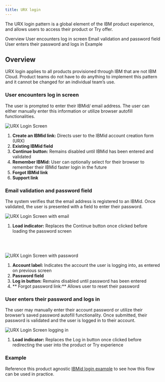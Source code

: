 ```yaml
---
title: URX login
---
```




<PageDescription>

The URX login pattern is a global element of the IBM product experience, and allows users to access their product or Try offer.

</PageDescription>

<AnchorLinks>
    <AnchorLink> Overview </AnchorLink>
    <AnchorLink> User encounters log in screen</AnchorLink>
    <AnchorLink> Email validation and password field </AnchorLink>
    <AnchorLink> User enters their password and logs in </AnchorLink>
    <AnchorLink> Example </AnchorLink>
</AnchorLinks>

## Overview

URX login applies to all products provisioned through IBM that are not IBM Cloud. Product teams do not have to do anything to implement this pattern and it cannot be changed for an individual team’s use.  

### User encounters log in screen

The user is prompted to enter their IBMid/ email address. The user can either manually enter this information or utilize browser autofill functionalities. 

<Row>
  <Column colMd={8} colLg={10}>

![URX Login Screen](images/urx-login/URX-Login-Screen-1.png)

  </Column>
</Row>

1. **Create an IBMid link:** Directs user to the IBMid account creation form (URX)
2. **Existing IBMid field** 
3. **Continue button:** Remains disabled until IBMid has been entered and validated
4. **Remember IBMid:** User can optionally select for their browser to remember their IBMid faster login in the future
5. **Forgot IBMid link**  
6. **Support link**

### Email validation and password field

The system verifies that the email address is registered to an IBMid. Once validated, the user is presented with a field to enter their password. 

<Row>
  <Column colMd={8} colLg={10}>

![URX Login Screen with email](/images/urx-login/URX-Login-Screen-4.png)

  </Column>
</Row>

1. **Load indicator:** Replaces the Continue button once clicked before loading the password screen

<br></br>

<Row>
  <Column colMd={8} colLg={10}>

![URX Login Screen with password](images/urx-login/URX-Login-Screen-5.png)

  </Column>
</Row>

1. **Account label:** Indicates the account the user is logging into, as entered on previous screen
2. **Password field** 
3. **Log in button:** Remains disabled until password has been entered 
4. ** Forgot password link:** Allows user to reset their password


### User enters their password and logs in

The user may manually enter their account password or utilize their browser’s saved password autofill functionality. Once submitted, their password is validated and the user is logged in to their account.

<Row>
  <Column colMd={8} colLg={10}>

![URX Login Screen logging in](images/urx-login/URX-Login-Screen-8.png)

  </Column>
</Row>

1. **Load indicator:** Replaces the Log in button once clicked before redirecting the user into the product or Try experience 

### Example

Reference this product agnostic [IBMid login example](https://login.ibm.com/idaas/mtfim/sps/idaas/login?client_id=ZTY0MDc5OGUtOTE3OC00&Ta[…]d458-4b83-9372-4fd592b92bd8%26client_id%3DZTY0MDc5OGUtOTE3OC00) to see how this flow can be used in practice.
